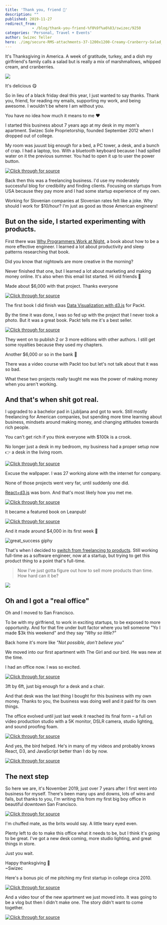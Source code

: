 ```yaml
---
title: 'Thank you, friend 🦃'
description: ""
published: 2019-11-27
redirect_from: 
            - /blog/thank-you-friend-%f0%9f%a6%83/swizec/9250
categories: 'Personal, Travel + Events'
author: Swizec Teller
hero: ./img/secure-RMS-attachments-37-1200x1200-Creamy-Cranberry-Salad_exps9593_TH132104C07_02_1bC_RMS.jpg
---
```

It's Thanksgiving in America. A week of gratitude, turkey, and a dish my girlfriend's family calls a salad but is really a mix of marshmallows, whipped cream, and cranberries.





[![](./img/secure-RMS-attachments-37-1200x1200-Creamy-Cranberry-Salad_exps9593_TH132104C07_02_1bC_RMS.jpg)](https://www.tasteofhome.com/recipes/creamy-cranberry-salad/)



It's delicious 😋



So in lieu of a black friday deal this year, I just wanted to say thanks. Thank you, friend, for reading my emails, supporting my work, and being awesome. I wouldn't be where I am without you.



You have no idea how much it means to me ❤️



I started this business about 7 years ago at my desk in my mom's apartment. Swizec Sole Proprietorship, founded September 2012 when I dropped out of college.



My room was juuust big enough for a bed, a PC tower, a desk, and a bunch of crap. I had a laptop, too. With a bluetooth keyboard because I had spilled water on it the previous summer. You had to open it up to user the power button.





[![Click through for source](./img/techletter.app-screenshot-1574878911110.png)](https://www.instagram.com/p/RCbgyJExlG/)





Back then this was a freelancing business. I'd use my moderately successful blog for credibility and finding clients. Focusing on startups from USA because they pay more and I had some startup experience of my own.



Working for Slovenian companies at Slovenian rates felt like a joke. Why should I work for $10/hour? I'm just as good as those American engineers!



## But on the side, I started experimenting with products.



First there was [Why Programmers Work at Night](http://nightowlsbook.com/), a book about how to be a more effective engineer. I learned a lot about productivity and sleep patterns researching that book.



Did you know that nightowls are more creative in the morning?



Never finished that one, but I learned a lot about marketing and making money online. It's also when this email list started. Hi old friends 👋



Made about $6,000 with that project. Thanks everyone





[![Click through for source](./img/techletter.app-screenshot-1574878911147.png)](https://www.instagram.com/p/VFPIKBkxsH/)





The first book I did finish was [Data Visualization with d3.js](https://www.packtpub.com/web-development/data-visualization-d3js) for Packt.



By the time it was done, I was so fed up with the project that I never took a photo. But it was a great book. Packt tells me it's a best seller.





[![Click through for source](./img/techletter.app-screenshot-1574878910988.png)](https://www.instagram.com/p/YSzI0Pkxmw/)





They went on to publish 2 or 3 more editions with other authors. I still get some royalties because they used my chapters.



Another $6,000 or so in the bank 💪



There was a video course with Packt too but let's not talk about that it was so bad.



What these two projects really taught me was the power of making money when you aren't working.



## And that's when shit got real.



I upgraded to a bachelor pad in Ljubljana and got to work. Still mostly freelancing for American companies, but spending more time learning about business, mindsets around making money, and changing attitudes towards rich people.



You can't get rich if you think everyone with $100k is a crook.



No longer just a desk in my bedroom, my business had a proper setup now 👉 a desk in the living room.





[![Click through for source](./img/techletter.app-screenshot-1574878911382.png)](https://www.instagram.com/p/kCsgC-Exo9/)





Excuse the wallpaper. I was 27 working alone with the internet for company.



None of those projects went very far, until suddenly one did.



[React+d3.js](https://reactfordataviz.com) was born. And that's most likely how you met me.





[![Click through for source](./img/techletter.app-screenshot-1574878910775.png)](https://twitter.com/Swizec/status/577401306429685760)





It became a featured book on Leanpub!





[![Click through for source](./img/techletter.app-screenshot-1574878910994.png)](https://twitter.com/leanpub/status/577902292713672704)





And it made around $4,000 in its first week 🎉



![great_success giphy](./img/media-a0h7sAqON67nO-giphy.gif)



That's when I decided to [switch from freelancing to products](https://swizec.com/blog/switch-to-products/swizec/6812). Still working full-time as a software engineer, now at a startup, but trying to get this product thing to a point that's full-time.



> Now I’ve just gotta figure out how to sell more products than time. How hard can it be?



![](./img/blog-wp-content-uploads-2016-06-Screen-Shot-2016-06-02-at-00.31.34-1024x468.png)



## Oh and I got a "real office"



Oh and I moved to San Francisco.



To be with my girlfriend, to work in exciting startups, to be exposed to more opportunity. And for that fire under butt factor where you tell someone "Yo I made $3k this weekend" and they say _"Why so little?"_



Back home it's more like _"Not possible, don't believe you"_



We moved into our first apartment with The Girl and our bird. He was new at the time.



I had an office now. I was so excited.





[![Click through for source](./img/techletter.app-screenshot-1574878911339.png)](https://www.instagram.com/p/4fk0-ZExlS/)





3ft by 6ft, just big enough for a desk and a chair.



And that desk was the last thing I bought for this business with my own money. Thanks to you, the business was doing well and it paid for its own things.



The office evolved until just last week it reached its final form – a full on video production studio with a 5K monitor, DSLR camera, studio lighting, and sound proofing foam.





[![Click through for source](./img/techletter.app-screenshot-1574878911012.png)](https://twitter.com/Swizec/status/1198123686462550017)





And yes, the bird helped. He's in many of my videos and probably knows React, D3, and JavaScript better than I do by now.





[![Click through for source](./img/techletter.app-screenshot-1574878910770.png)](https://www.instagram.com/p/BaAdSWFFQl8/)





## The next step



So here we are, it's November 2019, just over 7 years after I first went into business for myself. There's been many ups and downs, lots of wins and fails, but thanks to you, I'm writing this from my first big boy office in beautiful downtown San Francisco.





[![Click through for source](./img/techletter.app-screenshot-1574878912007.png)](https://twitter.com/Swizec/status/1199222253755351042)





I'm chuffed mate, as the brits would say. A little teary eyed even.



Plenty left to do to make this office what it needs to be, but I think it's going to be great. I've got a new desk coming, more studio lighting, and great things in store.



Just you wait.



Happy thanksgiving 🦃  
~Swizec



Here's a bonus pic of me pitching my first startup in college circa 2010.





[![Click through for source](./img/techletter.app-screenshot-1574878912434.png)](https://twitter.com/Swizec/status/1196336150094286863)





And a video tour of the new apartment we just moved into. It was going to be a vlog but then I didn't make one. The story didn't want to come together.





[![Click through for source](./img/techletter.app-screenshot-1574878912651.png)](https://twitter.com/Swizec/status/1198354243117146112)